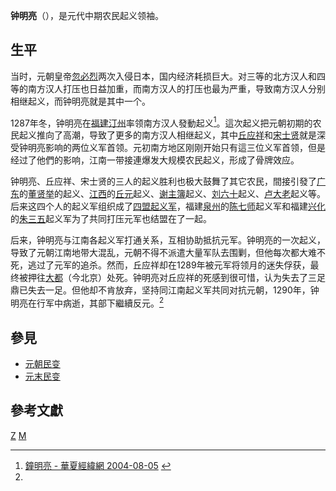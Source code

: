 
'''钟明亮'''（{{bd|1228年～1233年||1290年|catIdx=D}}），是元代中期农民起义领袖。

==生平==
当时，元朝皇帝[[忽必烈|忽必烈]]两次入侵日本，国内经济耗损巨大。对三等的北方汉人和四等的南方汉人打压也日益加重，而南方汉人的打压也最为严重，导致南方汉人分别相继起义，而钟明亮就是其中一个。

1287年冬，钟明亮在[[福建|福建]][[汀州|汀州]]率领南方汉人發動起义<ref name="經緯網">[http://search.huaxia.com/s.jsp?iDocId=483320 鐘明亮 - 華夏經緯網 2004-08-05] {{webarchive|url=https://web.archive.org/web/20121019164436/http://search.huaxia.com/s.jsp?iDocId=483320 |date=2012-10-19 }}</ref>。這次起义把元朝初期的农民起义推向了高潮，导致了更多的南方汉人相继起义，其中[[丘应祥|丘应祥]]和[[宋士贤|宋士贤]]就是深受钟明亮影响的两位义军首领。元初南方地区刚刚开始只有這三位义军首领，但是经过了他們的影响，江南一带接連爆发大规模农民起义，形成了骨牌效应。

钟明亮、丘应祥、宋士贤的三人的起义胜利也极大鼓舞了其它农民，間接引發了[[广东|广东]]的[[董贤举|董贤举]]的起义、[[江西|江西]]的[[丘元|丘元]]起义、[[谢主簿|谢主簿]]起义、[[刘六十|刘六十]]起义、[[卢大老|卢大老]]起义等。后来这四个人的起义军组织成了[[四盟起义军|四盟起义军]]，福建[[泉州|泉州]]的[[陈七师|陈七师]]起义军和福建[[兴化县_(福建)|兴化]]的[[朱三五|朱三五]]起义军为了共同打压元军也结盟在了一起。

后来，钟明亮与江南各起义军打通关系，互相协助抵抗元军。钟明亮的一次起义，导致了元朝江南地带大混乱，元朝不得不派遣大量军队去围剿，但他每次都大难不死，逃过了元军的追杀。然而，丘应祥却在1289年被元军将领月的迷失俘获，最终被押往[[大都|大都]]（今北京）处死。钟明亮对丘应祥的死感到很可惜，认为失去了三足鼎已失去一足。但他却不肯放弃，坚持同江南起义军共同对抗元朝，1290年，钟明亮在行军中病逝，其部下繼續反元。<ref name="經緯網"/>

==參見==
*[[元朝民变|元朝民变]]
*[[元末民变|元末民变]]

==參考文獻==
{{reflist|2}}

{{中國民變起事領袖}}

[[Category:元朝民变领袖|Z]]
[[Category:鍾姓|M]]